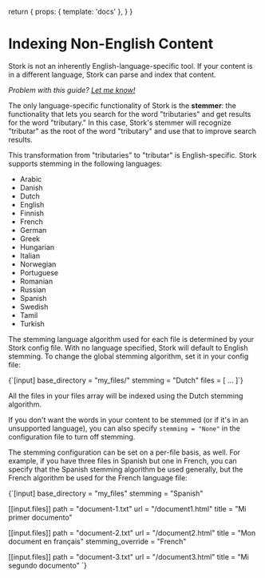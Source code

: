 
  return {
    props: { template: 'docs' },
  }
}

# Indexing Non-English Content

Stork is not an inherently English-language-specific tool. If your content is in a different language, Stork can parse and index that content.

*Problem with this guide? [Let me know!](https://github.com/jameslittle230/stork-site/issues/new)*

The only language-specific functionality of Stork is the **stemmer**: the functionality that lets you search for the word "tributaries" and get results for the word "tributary." In this case, Stork's stemmer will recognize "tributar" as the root of the word "tributary" and use that to improve search results.

This transformation from "tributaries" to "tributar" is English-specific. Stork supports stemming in the following languages:

- Arabic
- Danish
- Dutch
- English
- Finnish
- French
- German
- Greek
- Hungarian
- Italian
- Norwegian
- Portuguese
- Romanian
- Russian
- Spanish
- Swedish
- Tamil
- Turkish

The stemming language algorithm used for each file is determined by your Stork config file. With no language specified, Stork will default to English stemming. To change the global stemming algorithm, set it in your config file:

<Codeblock filename="basic.toml (partial)">
    {`[input]
base_directory = "my_files/"
stemming = "Dutch"
files = [
    ...
]`}
</Codeblock>

All the files in your files array will be indexed using the Dutch stemming algorithm.

If you don't want the words in your content to be stemmed (or if it's in an unsupported language), you can also specify `stemming = "None"` in the configuration file to turn off stemming.

The stemming configuration can be set on a per-file basis, as well. For example, if you have three files in Spanish but one in French, you can specify that the Spanish stemming algorithm be used generally, but the French algorithm be used for the French language file:

  <Codeblock filename="longer.toml (partial)">
    {`[input]
base_directory = "my_files"
stemming = "Spanish"
 
[[input.files]] 
path = "document-1.txt"
url = "/document1.html"
title = "Mi primer documento"
 
[[input.files]]
path = "document-2.txt"
url = "/document2.html"
title = "Mon document en français"
stemming_override = "French"
 
[[input.files]]
path = "document-3.txt"
url = "/document3.html"
title = "Mi segundo documento"
`}
  </Codeblock>